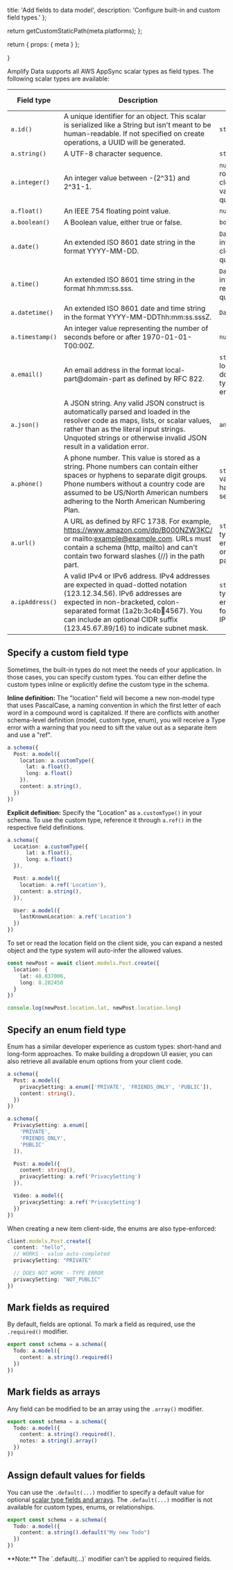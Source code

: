 
  title: 'Add fields to data model',
  description:
    'Configure built-in and custom field types.'
};

  return getCustomStaticPath(meta.platforms);
};

  return {
    props: {
      meta
    }
  };

}

Amplify Data supports all AWS AppSync scalar types as field types. The following scalar types are available:

|Field type|Description|TypeScript validation|GraphQL Scalar Type|
|-|-|-|-|
|`a.id()`|A unique identifier for an object. This scalar is serialized like a String but isn't meant to be human-readable. If not specified on create operations, a UUID will be generated.|`string`|ID|
|`a.string()`|A UTF-8 character sequence.|`string`|String|
|`a.integer()`|An integer value between -(2^31) and 2^31-1.|`number` but rounded to closest integer value upon query/mutation|Int|
|`a.float()`|An IEEE 754 floating point value.|`number`|Float|
|`a.boolean()`|A Boolean value, either true or false.|`boolean`|Boolean|
|`a.date()`|An extended ISO 8601 date string in the format YYYY-MM-DD.|`Date` but time information is cleared upon query/mutation|AWSDate|
|`a.time()`|An extended ISO 8601 time string in the format hh:mm:ss.sss.|`Date` but date information is removed upon query/mutation|AWSTime|
|`a.datetime()`|An extended ISO 8601 date and time string in the format YYYY-MM-DDThh:mm:ss.sssZ.|`Date`|AWSDateTime|
|`a.timestamp()`|An integer value representing the number of seconds before or after 1970-01-01-T00:00Z.|`number`|AWSTimestamp|
|`a.email()`|An email address in the format local-part@domain-part as defined by RFC 822.|`string` with local-part and domain-part type enforcement|AWSEmail|
|`a.json()`|A JSON string. Any valid JSON construct is automatically parsed and loaded in the resolver code as maps, lists, or scalar values, rather than as the literal input strings. Unquoted strings or otherwise invalid JSON result in a validation error.|`any`|AWSJSON|
|`a.phone()`|A phone number. This value is stored as a string. Phone numbers can contain either spaces or hyphens to separate digit groups. Phone numbers without a country code are assumed to be US/North American numbers adhering to the North American Numbering Plan.|`string` validation only happening service-side|AWSPhone|
|`a.url()`|A URL as defined by RFC 1738. For example, https://www.amazon.com/dp/B000NZW3KC/ or mailto:example@example.com. URLs must contain a schema (http, mailto) and can't contain two forward slashes (//) in the path part.|`string` but with type enforcement on the schema part|AWSURL|
|`a.ipAddress()`|A valid IPv4 or IPv6 address. IPv4 addresses are expected in quad-dotted notation (123.12.34.56). IPv6 addresses are expected in non-bracketed, colon-separated format (1a2b:3c4b:1234:4567). You can include an optional CIDR suffix (123.45.67.89/16) to indicate subnet mask.|`string` with type enforcement for IPv4 and IPv6 pattern|AWSIPAddress|

## Specify a custom field type

Sometimes, the built-in types do not meet the needs of your application. In those cases, you can specify custom types. You can either define the custom types inline or explicitly define the custom type in the schema.

**Inline definition:** The "location" field will become a new non-model type that uses PascalCase, a naming convention in which the first letter of each word in a compound word is capitalized. If there are conflicts with another schema-level definition (model, custom type, enum), you will receive a Type error with a warning that you need to sift the value out as a separate item and use a "ref".

```ts
a.schema({
  Post: a.model({
    location: a.customType({
      lat: a.float(),
      long: a.float()
    }),
    content: a.string(),
  })
})
```

**Explicit definition:** Specify the "Location" as `a.customType()` in your schema. To use the custom type, reference it through `a.ref()` in the respective field definitions.

```ts
a.schema({
  Location: a.customType({
      lat: a.float(),
      long: a.float()
  }),

  Post: a.model({
    location: a.ref('Location'),
    content: a.string(),
  }),

  User: a.model({
    lastKnownLocation: a.ref('Location')
  })
})
```

To set or read the location field on the client side, you can expand a nested object and the type system will auto-infer the allowed values.

```ts
const newPost = await client.models.Post.create({
  location: {
    lat: 48.837006,
    long: 8.282450
  }
})

console.log(newPost.location.lat, newPost.location.long)
```

## Specify an enum field type
Enum has a similar developer experience as custom types: short-hand and long-form approaches. To make building a dropdown UI easier, you can also retrieve all available enum options from your client code.

```ts
a.schema({
  Post: a.model({
    privacySetting: a.enum(['PRIVATE', 'FRIENDS_ONLY', 'PUBLIC']),
    content: string(),
  })
})
```

```ts
a.schema({
  PrivacySetting: a.enum([
    'PRIVATE',
    'FRIENDS_ONLY',
    'PUBLIC'
  ]),

  Post: a.model({
    content: string(),
    privacySetting: a.ref('PrivacySetting')
  }),

  Video: a.model({
    privacySetting: a.ref('PrivacySetting')
  })
})
```

When creating a new item client-side, the enums are also type-enforced:
```ts
client.models.Post.create({
  content: "hello",
  // WORKS - value auto-completed
  privacySetting: "PRIVATE"

  // DOES NOT WORK - TYPE ERROR
  privacySetting: "NOT_PUBLIC"
})
```

## Mark fields as required

By default, fields are optional. To mark a field as required, use the `.required()` modifier.

```ts
export const schema = a.schema({
  Todo: a.model({
    content: a.string().required()
  })
})
```

## Mark fields as arrays

Any field can be modified to be an array using the `.array()` modifier.

```ts
export const schema = a.schema({
  Todo: a.model({
    content: a.string().required(),
    notes: a.string().array()
  })
})
```

## Assign default values for fields

You can use the `.default(...)` modifier to specify a default value for optional [scalar type fields and arrays](https://docs.aws.amazon.com/appsync/latest/devguide/scalars.html). The `.default(...)` modifier is not available for custom types, enums, or relationships.

```ts
export const schema = a.schema({
  Todo: a.model({
    content: a.string().default("My new Todo")
  })
})
```
<Callout>
**Note:** The `.default(...)` modifier can't be applied to required fields.
</Callout>
